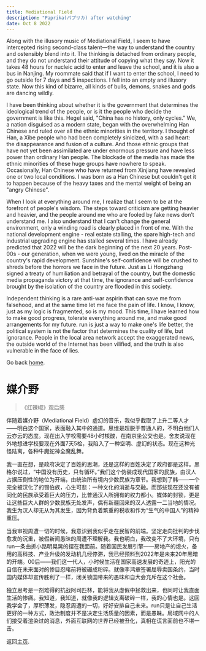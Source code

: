 ```yaml
---
title: Mediational Field
description: "Paprika(パプリカ) after watching"
date: Oct 8 2022
---
```

Along with the illusory music of Mediational Field, I seem to have intercepted rising second-class talent—the way to understand the country and ostensibly blend into it. The thinking is detached from ordinary people, and they do not understand their attitude of copying what they say. Now it takes 48 hours for nucleic acid to enter and leave the school, and it is also a bus in Nanjing. My roommate said that if I want to enter the school, I need to go outside for 7 days and 5 inspections. I fell into an empty and illusory state. Now this kind of bizarre, all kinds of bulls, demons, snakes and gods are dancing wildly.

I have been thinking about whether it is the government that determines the ideological trend of the people, or is it the people who decide the government is like this. Hegel said, "China has no history, only cycles." We, a nation disguised as a modern state, began with the overwhelming Han Chinese and ruled over all the ethnic minorities in the territory. I thought of Han, a Xibe people who had been completely sinicized, with a sad heart: the disappearance and fusion of a culture. And those ethnic groups that have not yet been assimilated are under enormous pressure and have less power than ordinary Han people. The blockade of the media has made the ethnic minorities of these huge groups have nowhere to speak. Occasionally, Han Chinese who have returned from Xinjiang have revealed one or two local conditions. I was born as a Han Chinese but couldn't get it to happen because of the heavy taxes and the mental weight of being an "angry Chinese".

When I look at everything around me, I realize that I seem to be at the forefront of people's wisdom. The steps toward criticism are getting heavier and heavier, and the people around me who are fooled by fake news don’t understand me. I also understand that I can't change the general environment, only a winding road is clearly placed in front of me. With the national development engine - real estate stalling, the spare high-tech and industrial upgrading engine has stalled several times. I have already predicted that 2022 will be the dark beginning of the next 20 years. Post-00s - our generation, when we were young, lived on the miracle of the country's rapid development. Sunshine's self-confidence will be crushed to shreds before the horrors we face in the future. Just as Li Hongzhang signed a treaty of humiliation and betrayal of the country, but the domestic media propaganda victory at that time, the ignorance and self-confidence brought by the isolation of the country are flooded in this society.

Independent thinking is a rare anti-war aspirin that can save me from falsehood, and at the same time let me face the pain of life. I know, I know, just as my logic is fragmented, so is my mood. This time, I have learned how to make good progress, tolerate everything around me, and make good arrangements for my future. run is just a way to make one's life better, the political system is not the factor that determines the quality of life, but ignorance. People in the local area network accept the exaggerated news, the outside world of the Internet has been vilified, and the truth is also vulnerable in the face of lies.

Go back [home](/).

# 媒介野
> 《红辣椒》观后感

伴随着媒介野（Mediational Field）虚幻的音乐，我似乎截取了上升二等人才——明白这个国家，表面融入其中的通道。思维是超脱于普通人的，不明白他们人云亦云的态度。现在出入学校需要48小时核酸，在南京坐公交也是。舍友说现在外地想进学校要现在外面7天5检，我陷入了一种空明、虚幻的状态。现在这种光怪陆离，各种牛魔蛇神全魔乱舞。

我一直在想，是政府决定了百姓的思潮，还是这样的百姓决定了政府都是这样。黑格尔说过，“中国没有历史，只有循环。”我们这个伪装成现代国家的民族，由汉人占据压倒性的地位为开端，由统治所有境内少数民族为章节。我想到了韩——一个完全被汉化了的锡伯族，心生可悲：一种文化的消逝与交融。而那些现在还没有被同化的民族承受着巨大的压力，比普通汉人所拥有的权力都小。媒体的封锁，更是让这些巨大人群的少数民族无处发声，偶有新疆回来的汉人透露一二当地的情况。我生为汉人却无从为其发生，因为背负着繁重的税收和作为“生气的中国人”的精神重压。

当我审视周遭一切的时候，我意识到我似乎走在民智的前端。坚定走向批判的步伐愈发的沉重，被假新闻愚昧的周遭不理解我。我也明白，我改变不了大环境，只有run一条曲折小路明晃晃的摆在我面前。随着国民发展引擎——房地产的熄火，备用的高科技、产业升级的发动机几经停滞，我已经预料到2022年是未来20年黑暗的开端。00后——我们这一代人，小时候生活在国家高速发展的奇迹上，阳光的自信在未来面对的惨目忍睹前将被碾成粉碎。就像李鸿章签署屈辱卖国条约，当时国内媒体却宣传胜利了一样，闭关锁国带来的愚昧和自大会充斥在这个社会。

独立思考是一剂难得的抗战阿司匹林，能将我从虚假中拯救出来，也同时让我直面生活的惨痛。我知道，我知道，就像我的逻辑支离破碎一样，我的心情也是。这回我学会了，厚积薄发，隐忍周遭的一切，好好安排自己未来。run只是让自己生活更好的一种方式，政治制度并不是决定生活质量的因素，而是愚昧。局域网中的人们接受着渲染过的消息，外面互联网的世界已经被丑化，真相在谎言面前也不堪一击。

返回[主页](/).